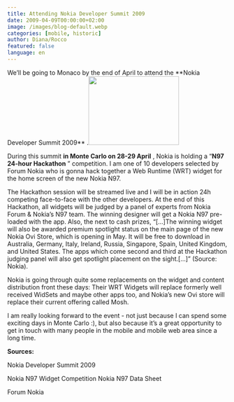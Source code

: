 ```yaml
---
title: Attending Nokia Developer Summit 2009
date: 2009-04-09T00:00:00+02:00
image: /images/blog-default.webp
categories: [mobile, historic]
author: Diana/Rocco
featured: false
language: en
---
```


<div class="entry-content">
We’ll be going to Monaco by the end of April to attend the **Nokia Developer Summit 2009** .<img class="alignright size-full wp-image-295" title="nokia_n97" src="http://pavingways.com/wp-content/uploads/nokia_n971.jpg" alt="" width="207" height="157" />



During this summit **in Monte Carlo on 28-29 April** , Nokia is holding a “**N97 24-hour Hackathon** ” competition. I am one of 10 developers selected by Forum Nokia who is gonna hack together a Web Runtime (WRT) widget for the home screen of the new Nokia N97.



The Hackathon session will be streamed live and I will be in action 24h competing face-to-face with the other developers. At the end of this Hackathon, all widgets will be judged by a panel of experts from Nokia Forum &amp; Nokia’s N97 team. The winning designer will get a Nokia N97 pre-loaded with the app. Also, the next to cash prizes, “[...]The winning widget will also be awarded premium spotlight status on the main page of the new Nokia Ovi Store, which is opening in May. It will be free to download in Australia, Germany, Italy, Ireland, Russia, Singapore, Spain, United Kingdom, and United States. The apps which come second and third at the Hackathon judging panel will also get spotlight placement on the sight.[...]” (Source: Nokia).



Nokia is going through quite some replacements on the widget and content distribution front these days: Their WRT Widgets will replace formerly well received WidSets and maybe other apps too, and Nokia’s new Ovi store will replace their current offering called Mosh.



I am really looking forward to the event - not just because I can spend some exciting days in Monte Carlo :), but also because it’s a great opportunity to get in touch with many people in the mobile and mobile web area since a long time.

**Sources:** 

Nokia Developer Summit 2009

Nokia N97 Widget CompetitionNokia N97 Data Sheet

Forum Nokia
</div>

